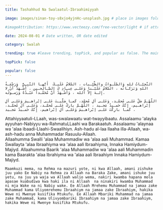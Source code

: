 ```yaml
---
title: Tashahhud Na Swalaatul-Ibraahimiyyah

image: images/sinan-toy-s8xjo4yjnHc-unsplash.jpg # place in images folder, in same directory

#imageAttribution: https://www.vecteezy.com/free-vector/light # if attribution needed, put link to source

date: 2024-08-01 # Date written, OR date edited

category: Swalah

trending: true #leave trending, topPick, and popular as false. The maintainers typically decide this :)

topPick: false

popular: false
---
```

 

`التَّحِيّـاتُ للهِ وَالصَّلَـواتُ والطَّيِّـبات ، السَّلامُ عَلَيـكَ  أَيُّهـا النَّبِـيُّ  وَرَحْمَـةُ اللهِ وَبَرَكـاتُه ، السَّلامُ عَلَيْـنا وَعَلـى عِبـادِ كَ الصَّـالِحـين . أَشْـهَدُ أَنْ لا إِلـهَ إِلاّ الله ، وَأَشْـهَدُ أَنَّ مُحَمّـداً عَبْـدُهُ وَرَسـولُه.`

`اللّهُـمَّ صَلِّ عَلـى مُحمَّـد، وَعَلـى آلِ مُحمَّد، كَمـا صَلَّيـتَ عَلـى إبْراهـيمَ وَعَلـى آلِ إبْراهـيم، إِنَّكَ حَمـيدٌ مَجـيد ، اللّهُـمَّ بارِكْ عَلـى مُحمَّـد، وَعَلـى آلِ مُحمَّـد،  كَمـا بارِكْتَ عَلـى إبْراهـيمَ وَعَلـى آلِ إبْراهيم، إِنَّكَ حَمـيدٌ مَجـيد .`

 

Attahiyyaatuli-LLaah, was-swalawaatu wat-twayyibaatu. Assalaamu 'alayka ayyuhan-Nabiyyu wa-RahmatuLLaahi wa Barakaatuh. Assalaamu 'alaynaa wa 'alaa ibaadi-Llaahi-Swaalihiyn. Ash-hadu al-laa Ilaaha illa-Allaah, wa-ash-hadu anna Muhammadar Rasuulu-Allaah.   
Allaahumma Swalli 'alaa Muhammadiw wa 'alaa aali Muhammad. Kamaa Swallayta 'alaa Ibraahiyma wa 'alaa aali Ibraahiyma, Innaka Hamiydum-Majiyd. Allaahumma Baarik 'alaa Muhammadiw wa 'alaa aali Muhammadin kama Baarakta 'alaa Ibrahiyma wa 'alaa aali Ibraahiym Innaka Hamiydum-Majiyd. 

 

`Maamkuzi mema, na Rehma na mazuri yote, ni kwa Allaah, amani zishuke juu yako Ee Nabiy na Rehma za Allaah na Baraka Zake, amani ishuke juu yetu, na juu ya waja wa Allaah walio wema, nakiri kwamba hapana mola apasae kuabudiwa kwa haki ila ni Allaah  na ninakiri kwamba Muhammad ni mja Wake na ni Nabiy wake.
Ee Allaah Mrehemu Muhammad na jamaa zake Muhammad kama Uliyomrehemu Ibraahiym na jamaa zake Ibraahiym, hakika Wewe ni Mwenye kusifika Mtukufu. Ee Allaah Mbariki Muhammad na jamaa zake Muhammad, kama Ulivyombariki Ibraahiym na jamaa zake Ibraahiym, hakika Wewe ni Mwenye kusifika Mtukufu.`
